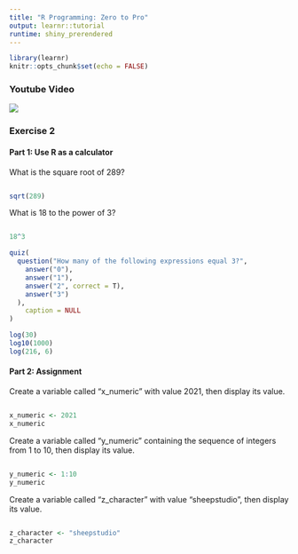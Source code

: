 ```yaml
---
title: "R Programming: Zero to Pro"
output: learnr::tutorial
runtime: shiny_prerendered
---
```


```r
library(learnr)
knitr::opts_chunk$set(echo = FALSE)
```


### Youtube Video

![](https://youtu.be/jAzjcP1acec)

### Exercise 2

#### Part 1: Use R as a calculator

What is the square root of 289?
```r

```

```r
sqrt(289)
```


What is 18 to the power of 3?
```r

```

```r
18^3
```

 

```r
quiz(
  question("How many of the following expressions equal 3?",
    answer("0"),
    answer("1"),
    answer("2", correct = T),
    answer("3")
  ),
    caption = NULL
)
```

```r
log(30)
log10(1000)
log(216, 6)
```


#### Part 2: Assignment

Create a variable called "x_numeric" with value 2021, then display its value.
```r

```

```r
x_numeric <- 2021
x_numeric
```

Create a variable called "y_numeric" containing the sequence of integers from 1 to 10, then display its value.
```r

```

```r
y_numeric <- 1:10
y_numeric
```

Create a variable called "z_character" with value "sheepstudio", then display its value.
```r

```

```r
z_character <- "sheepstudio"
z_character
```

